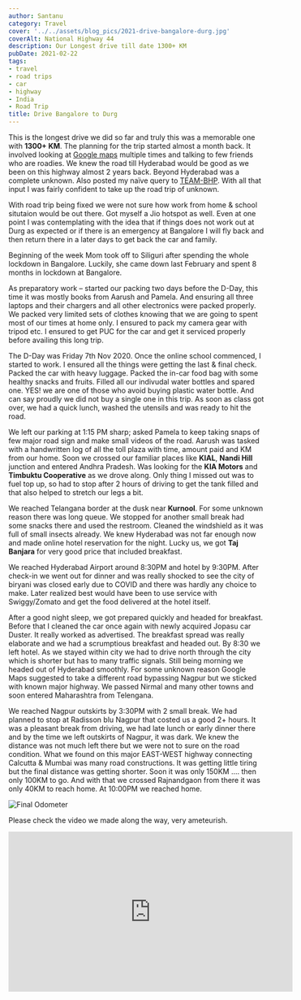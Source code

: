```yaml
---
author: Santanu
category: Travel
cover: '../../assets/blog_pics/2021-drive-bangalore-durg.jpg'
coverAlt: National Highway 44
description: Our Longest drive till date 1300+ KM
pubDate: 2021-02-22
tags:
- travel
- road trips
- car
- highway
- India
- Road Trip
title: Drive Bangalore to Durg
---
```



This is the longest drive we did so far and truly this was a memorable one with **1300+ KM**. The planning for the trip started almost a month back.  It involved looking at [Google maps](https://www.google.com/maps/dir/Hebbal,+Bengaluru,+Karnataka/Durg,+Chhattisgarh/@17.0724401,75.0033742,6z/data=!3m1!4b1!4m14!4m13!1m5!1m1!1s0x3bae17a295d80a47:0x1a3ccbf328b14759!2m2!1d77.5987874!2d13.0353557!1m5!1m1!1s0x3a29231ae815e213:0xbf7f1c7892db4907!2m2!1d81.2849169!2d21.1904494!3e0) multiple times and talking to few friends who are roadies.  We knew the road till Hyderabad would be good as we been on this highway almost 2 years back. Beyond Hyderabad was a complete unknown. Also posted my naïve query to [TEAM-BHP](https://www.team-bhp.com/forum/route-travel-queries/20778-bangalore-nagpur-route-queries-8.html#post4912068). With all that input I was fairly confident to take up the road trip of unknown.  

With road trip being fixed we were not sure how work from home & school situtaion would be out there. Got myself a Jio hotspot as well. Even at one point I was contemplating with the idea that if things does not work out at Durg as expected or if there is an emergency at Bangalore I will fly back and then return there in a later days to get back the car and family.  

Beginning of the week Mom took off to Siliguri after spending the whole lockdown in Bangalore. Luckily, she came down last February and spent 8 months in lockdown at Bangalore.   

As preparatory work – started our packing two days before the D-Day, this time it was mostly books from Aarush and Pamela. And ensuring all three laptops and their chargers and all other electronics were packed properly. We packed very limited sets of clothes knowing that we are going to spent most of our times at home only. I ensured to pack my camera gear with tripod etc. I ensured to get PUC for the car and get it serviced properly before availing this long trip.  

The D-Day was Friday 7th Nov 2020. Once the online school commenced, I started to work. I ensured all the things were getting the last & final check. Packed the car with heavy luggage. Packed the in-car food bag with some healthy snacks and fruits.  Filled all our indivudal water bottles and spared one. YES! we are one of those who avoid buying plastic water bottle. And can say proudly we did not buy a single one in this trip.  As soon as class got over, we had a quick lunch, washed the utensils and was ready to hit the road. 

We left our parking at 1:15 PM sharp; asked Pamela to keep taking snaps of few major road sign and make small videos of the road. Aarush was tasked with a handwritten log of all the toll plaza with time, amount paid and KM from our home. Soon we crossed our familiar places like **KIAL**, **Nandi Hill** junction and entered Andhra Pradesh. Was looking for the **KIA Motors** and **Timbuktu Cooperative** as we drove along. Only thing I missed out was to fuel top up, so had to stop after 2 hours of driving to get the tank filled and that also helped to stretch our legs a bit.  

We reached Telangana border at the dusk near **Kurnool**. For some unknown reason there was long queue. We stopped for another small break had some snacks there and used the restroom. Cleaned the windshield as it was full of small insects already. We knew Hyderabad was not far enough now and made online hotel reservation for the night. Lucky us, we got **Taj Banjara** for very good price that included breakfast.   

We reached Hyderabad Airport around 8:30PM  and hotel by 9:30PM. After check-in we went out for dinner and 
was really shocked to see the city of biryani was closed early due to COVID and there was hardly any choice to make. Later realized best would have been to use service with Swiggy/Zomato and get the food delivered at the hotel itself.  

After a good night sleep, we got prepared quickly and headed for breakfast. Before that I cleaned the car once again with newly acquired Jopasu car Duster. It really worked as advertised. The breakfast spread was really elaborate and we had a scrumptious breakfast and headed out. By 8:30 we left hotel. As we stayed within city we had to drive north through the city which is shorter but has to many traffic signals. Still being morning we headed out of Hyderabad smoothly. For some unknown reason Google Maps suggested to take a different road bypassing Nagpur but we sticked with known major highway. We passed Nirmal and many other towns and soon entered Maharashtra from Telengana.  

We reached Nagpur outskirts by 3:30PM with 2 small break. We had planned to stop at Radisson blu Nagpur that costed us a good 2+ hours. It was a pleasant break from driving, we had late lunch or early dinner there and by the time we left outskirts of Nagpur, it was dark. We knew the distance was not much left there but we were not to sure on the road condition. What we found on this major EAST-WEST highway connecting Calcutta & Mumbai was many road constructions. It was getting little tiring but the final distance was getting shorter. Soon it was only 150KM .... then only 100KM to go.  And with that we crossed Rajnandgaon from there it was only 40KM to reach home. At 10:00PM we reached home. 

<Image src={pic1} alt="Final Odometer "/>

Please check the video we made along the way, very ameteurish.  

<iframe width="560" height="315" src="https://www.youtube.com/embed/B0cf5HTjEg0" frameborder="0" allow="accelerometer; autoplay; encrypted-media; gyroscope; picture-in-picture" allowfullscreen></iframe>